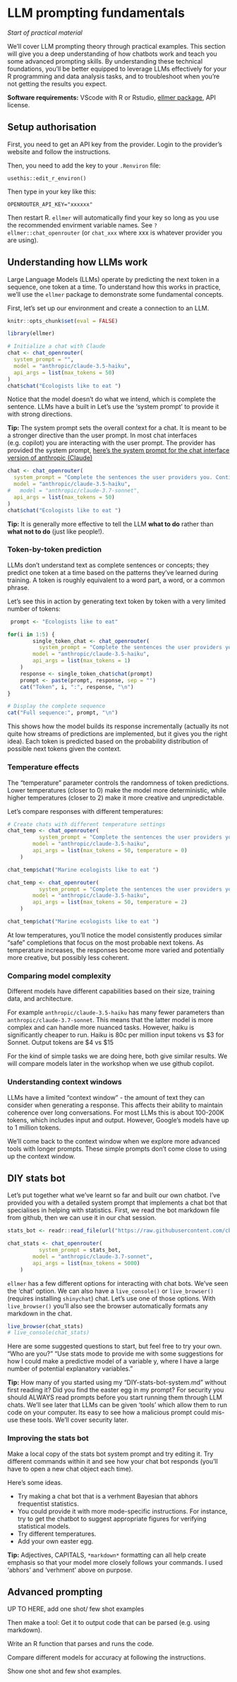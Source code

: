 # LLM prompting fundamentals

*Start of practical material*

We'll cover LLM prompting theory through practical examples. This section will give you a deep understanding of how chatbots work and teach you some advanced prompting skills. By understanding these technical foundations, you'll be better equipped to leverage LLMs effectively for your R programming and data analysis tasks, and to troubleshoot when you're not getting the results you expect.

**Software requirements:** VScode with R or Rstudio, [ellmer package](https://ellmer.tidyverse.org/), API license.

## Setup authorisation

First, you need to get an API key from the provider. Login to the provider's website and
follow the instructions. 

Then, you need to add the key to your `.Renviron` file: 

`usethis::edit_r_environ()`

Then type in  your key like this:

`OPENROUTER_API_KEY="xxxxxx"`

Then restart R. `ellmer` will automatically find your key so long as you use the recommended envirment variable names. 
See `?ellmer::chat_openrouter` (or `chat_xxx` where xxx is whatever provider you are using). 

## Understanding how LLMs work

Large Language Models (LLMs) operate by predicting the next token in a sequence, one token at a time. To understand how this works in practice, we'll use the `ellmer` package to demonstrate some fundamental concepts.

First, let's set up our environment and create a connection to an LLM. 

```r
knitr::opts_chunk$set(eval = FALSE)
```

```r
library(ellmer)

# Initialize a chat with Claude
chat <- chat_openrouter(
  system_prompt = "",
  model = "anthropic/claude-3.5-haiku",
  api_args = list(max_tokens = 50)
)
chat$chat("Ecologists like to eat ")

```

Notice that the model doesn't do what we intend, which is complete the sentence. LLMs have a built in Let's use the 'system prompt' to provide it with strong directions. 

::: {.tip}
**Tip:** The system prompt sets the overall context for a chat. It is meant to be a stronger directive than the user prompt. In most chat interfaces (e.g. copilot) you are interacting with the user prompt. The provider has provided the system prompt, [here's the system prompt for the chat interface version of anthropic (Claude)](https://www.reddit.com/r/ClaudeAI/comments/1ixapi4/here_is_claude_sonnet_37_full_system_prompt/)
:::

```r
chat <- chat_openrouter(
  system_prompt = "Complete the sentences the user providers you. Continue from where the user left off. Provide one answer only. Don't provide any explanation, don't reiterate the text the user provides",
  model = "anthropic/claude-3.5-haiku",
#   model = "anthropic/claude-3.7-sonnet",
  api_args = list(max_tokens = 50)
)
chat$chat("Ecologists like to eat ")

```

::: {.tip}
**Tip:** It is generally more effective to tell the LLM **what to do** rather than **what not to do** (just like people!). 
:::

### Token-by-token prediction

LLMs don't understand text as complete sentences or concepts; they predict one token at a time based on the patterns they've learned during training. A token is roughly equivalent to a word part, a word, or a common phrase.

Let's see this in action by generating text token by token with a very limited number of tokens:

```r

 prompt <- "Ecologists like to eat"

for(i in 1:5) {
        single_token_chat <- chat_openrouter(
          system_prompt = "Complete the sentences the user providers you. Continue from where the user left off. Provide one answer only. Don't provide any explanation, don't reiterate the text the user provides",
        model = "anthropic/claude-3.5-haiku",
        api_args = list(max_tokens = 1)
    )
    response <- single_token_chat$chat(prompt)
    prompt <- paste(prompt, response, sep = "")
    cat("Token", i, ":", response, "\n")
}

# Display the complete sequence
cat("Full sequence:", prompt, "\n")
```

This shows how the model builds its response incrementally (actually its not quite how streams of predictions are implemented, but it gives you the right idea). Each token is predicted based on the probability distribution of possible next tokens given the context.

### Temperature effects

The "temperature" parameter controls the randomness of token predictions. Lower temperatures (closer to 0) make the model more deterministic, while higher temperatures (closer to 2) make it more creative and unpredictable.

Let's compare responses with different temperatures:

```r
# Create chats with different temperature settings
chat_temp <- chat_openrouter(
          system_prompt = "Complete the sentences the user providers you. Continue from where the user left off. Provide one answer only. Don't provide any explanation, don't reiterate the text the user provides",
        model = "anthropic/claude-3.5-haiku",
        api_args = list(max_tokens = 50, temperature = 0)
    )

chat_temp$chat("Marine ecologists like to eat ")

chat_temp <- chat_openrouter(
          system_prompt = "Complete the sentences the user providers you. Continue from where the user left off. Provide one answer only. Don't provide any explanation, don't reiterate the text the user provides",
        model = "anthropic/claude-3.5-haiku",
        api_args = list(max_tokens = 50, temperature = 2)
    )

chat_temp$chat("Marine ecologists like to eat ")

```

At low temperatures, you'll notice the model consistently produces similar "safe" completions that focus on the most probable next tokens. As temperature increases, the responses become more varied and potentially more creative, but possibly less coherent.

### Comparing model complexity

Different models have different capabilities based on their size, training data, and architecture. 

For example `anthropic/claude-3.5-haiku` has many fewer parameters than `anthropic/claude-3.7-sonnet`. This means that the latter model is more complex and can handle more nuanced tasks. However, haiku is significantly cheaper to run. Haiku is 80c per million input tokens vs $3 for Sonnet. Output tokens are $4 vs $15

For the kind of simple tasks we are doing here, both give similar results. We will compare models later in the workshop when we use github copilot. 

### Understanding context windows

LLMs have a limited "context window" - the amount of text they can consider when generating a response. This affects their ability to maintain coherence over long conversations. For most LLMs this is about 100-200K tokens, which includes input and output. However, Google's models have up to 1 million tokens. 

We'll come back to the context window when we explore more advanced tools with longer prompts. These simple prompts don't come close to using up the context window. 

## DIY stats bot 

Let's put together what we've learnt so far and built our own chatbot. I've provided you with a detailed system prompt that implements a chat bot that specialises in helping with statistics. First, we read the bot markdown file from github, then we can use it in our chat session. 

```r

stats_bot <- readr::read_file(url("https://raw.githubusercontent.com/cbrown5/R-llm-workshop/refs/heads/main/resources/DIY-stats-bot-system.md"))

chat_stats <- chat_openrouter(
          system_prompt = stats_bot,
        model = "anthropic/claude-3.7-sonnet",
        api_args = list(max_tokens = 5000)
    )

```

`ellmer` has a few different options for interacting with chat bots. We've seen the 'chat' option. We can also have a `live_console()` or `live_browser()` (requires installing `shinychat`) chat. Let's use one of those options. With `live_browser()` you'll also see the browser automatically formats any markdown in the chat. 

```r
live_browser(chat_stats)
# live_console(chat_stats)
```

Here are some suggested questions to start, but feel free to try your own. 
"Who are you?"
"Use stats mode to provide me with some suggestions for how I could make a predictive model of a variable y, where I have a large number of potential explanatory variables. "


::: {.tip}
**Tip:** How many of you started using my "DIY-stats-bot-system.md" without first reading it? Did you find the easter egg in my prompt? For security you should ALWAYS read prompts before you start running them through LLM chats. We'll see later that LLMs can be given 'tools' which allow them to run code on your computer. Its easy to see how a malicious prompt could mis-use these tools. We'll cover security later. 
:::

### Improving the stats bot

Make a local copy of the stats bot system prompt and try editing it. Try different commands within it and see how your chat bot responds (you'll have to open a new chat object each time). 

Here's some ideas. 

- Try making a chat bot that is a verhment Bayesian that abhors frequentist statistics.   
- You could provide it with more mode-specific instructions. For instance, try to get the chatbot to suggest appropriate figures for verifying statistical models. 
- Try different temperatures. 
- Add your own easter egg. 

::: {.tip}
**Tip:** Adjectives, CAPITALS, `*markdown*` formatting can all help create emphasis so that your model more closely follows your commands. I used 'abhors' and 'verhment' above on purpose. 
:::

## Advanced prompting


UP TO HERE, add one shot/ few shot examples

Then make a tool: Get it to output code that can be parsed (e.g. using markdown). 

Write an R function that parses and runs the code. 

Compare different models for accuracy at following the instructions. 

Show one shot and few shot examples.

